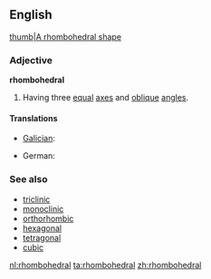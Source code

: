 ==English==
[[image:Rhombohedral.svg|thumb|A rhombohedral shape]]

===Adjective===
'''rhombohedral'''

# {{crystallography}} Having three [[equal]] [[axes]] and [[oblique]] [[angle]]s.

====Translations====
{{trans-top|having three equal axes and oblique angles}}
* [[Galician]]: {{t-|gl|trigonal|xs=Galician}}
{{trans-mid}}
* German: {{t-|de|rhomboedrisch}}
{{trans-bottom}}

===See also===
* [[triclinic]]
* [[monoclinic]]
* [[orthorhombic]]
* [[hexagonal]]
* [[tetragonal]]
* [[cubic]]

[[nl:rhombohedral]]
[[ta:rhombohedral]]
[[zh:rhombohedral]]